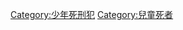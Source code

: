 {{Catnav|頁面分類|社会科学|社会学|社會制度|法律|各类别法律|刑事法|刑罰|死刑|被处决者|少年死刑犯}}
{{Catnav|頁面分類|社会科学|人类学|人类|兒童|兒童與犯罪|少年死刑犯}}
{{Catnav|頁面分類|人物|逝世|特殊原因逝世者|被处决者|少年死刑犯}}

[[Category:少年死刑犯|Category:少年死刑犯]]
[[Category:兒童死者|Category:兒童死者]]